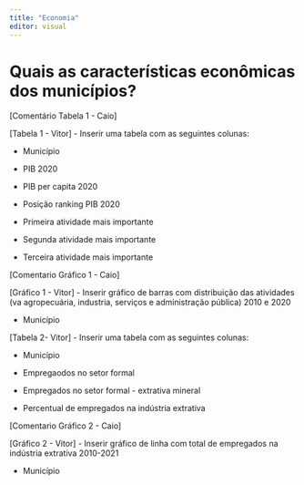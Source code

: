 ---
title: "Economia"
editor: visual
---

# Quais as características econômicas dos municípios?

\[Comentário Tabela 1 - Caio\]

\[Tabela 1 - Vitor\] - Inserir uma tabela com as seguintes colunas:

-   Município

-   PIB 2020

-   PIB per capita 2020

-   Posição ranking PIB 2020

-   Primeira atividade mais importante

-   Segunda atividade mais importante

-   Terceira atividade mais importante

\[Comentario Gráfico 1 - Caio\]

\[Gráfico 1 - Vitor\] - Inserir gráfico de barras com distribuição das atividades (va agropecuária, industria, serviços e administração pública) 2010 e 2020

-   Município

\[Tabela 2- Vitor\] - Inserir uma tabela com as seguintes colunas:

-   Município

-   Empregaodos no setor formal

-   Empregados no setor formal - extrativa mineral

-   Percentual de empregados na indústria extrativa

\[Comentario Gráfico 2 - Caio\]

\[Gráfico 2 - Vitor\] - Inserir gráfico de linha com total de empregados na indústria extrativa 2010-2021

-   Município
